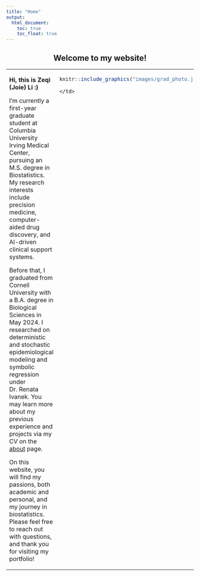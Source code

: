 ```yaml
---
title: "Home"
output: 
  html_document:
    toc: true
    toc_float: true
---
```

<center>
  <h2>
Welcome to my website!
  </h2>
</center>

<table>
  <tr>
    <td style="vertical-align: top">
      <p>**Hi, this is Zeqi (Joie) Li :)**</p>
      <p>I'm currently a first-year graduate student at Columbia University Irving Medical Center, pursuing an M.S. degree in Biostatistics. My research interests include precision medicine, computer-aided drug discovery, and AI-driven clinical support systems.</p>
      <p>Before that, I graduated from Cornell University with a B.A. degree in Biological Sciences in May 2024. I researched on deterministic and stochastic epidemiological modeling and symbolic regression under Dr. Renata Ivanek. You may learn more about my previous experience and projects via my CV on the [about](about.html) page.</p>
      <p>On this website, you will find my passions, both academic and personal, and my journey in biostatistics. Please feel free to reach out with questions, and thank you for visiting my portfolio!</p>
    </td>
    <td style="vertical-align: top">
```r
knitr::include_graphics("images/grad_photo.jpg")
```
    </td>
  <tr>
</table>
